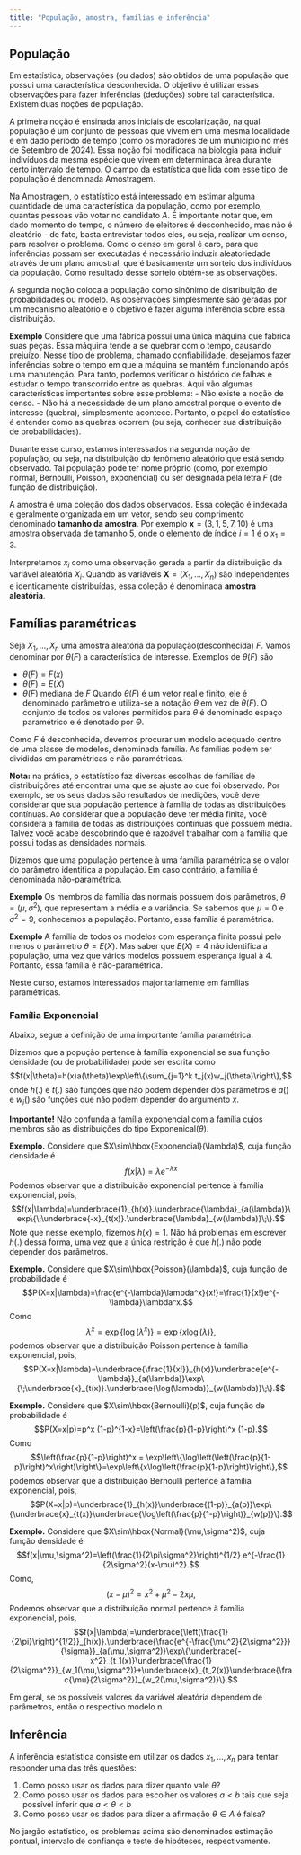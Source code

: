 ```yaml
---
title: "População, amostra, famílias e inferência"
---
```


## População

Em estatística, observações (ou dados) são obtidos de uma população que possui uma característica desconhecida. O objetivo é utilizar essas observações para fazer inferências (deduções) sobre tal característica. Existem duas noções de população.

A primeira noção é ensinada anos iniciais de escolarização, na qual população é um conjunto de pessoas que vivem em uma mesma localidade e em dado período de tempo (como os moradores de um município no mês de Setembro de 2024). Essa noção foi modificada na biologia para incluir indivíduos da mesma espécie que vivem em determinada área durante certo intervalo de tempo. O campo da estatística que lida com esse tipo de população é denominada Amostragem.

Na Amostragem, o estatístico está interessado em estimar alguma quantidade de uma característica da população, como por exemplo, quantas pessoas vão votar no candidato $A$. É importante notar que, em dado momento do tempo, o número de eleitores é desconhecido, mas não é aleatório - de fato, basta entrevistar todos eles, ou seja, realizar um censo, para resolver o problema. Como o censo em geral é caro, para que inferências possam ser executadas é necessário induzir aleatoriedade através de um plano amostral, que é basicamente um sorteio dos indivíduos da população. Como resultado desse sorteio obtém-se as observações.

A segunda noção coloca a população como sinônimo de distribuição de probabilidades ou modelo. As observações simplesmente são geradas por um mecanismo aleatório e o objetivo é fazer alguma inferência sobre essa distribuição. 

<div class='alert alert-info'>
**Exemplo** Considere que uma fábrica possui uma única máquina que fabrica suas peças. Essa máquina tende a se quebrar com o tempo, causando prejuízo. Nesse tipo de problema, chamado confiabilidade, desejamos fazer inferências sobre o tempo em que a máquina se mantém funcionando após uma manutenção. Para tanto, podemos verificar o histórico de falhas e estudar o tempo transcorrido entre as quebras. Aqui vão algumas características importantes sobre esse problema:
- Não existe a noção de censo.
- Não há a necessidade de um plano amostral porque o evento de interesse (quebra), simplesmente acontece. 
Portanto, o papel do estatístico é entender como as quebras ocorrem (ou seja, conhecer sua distribuição de probabilidades).
</div>

Durante esse curso, estamos interessados na segunda noção de população, ou seja, na distribuição do fenômeno aleatório que está sendo observado. Tal população pode ter nome próprio (como, por exemplo normal, Bernoulli, Poisson, exponencial) ou ser designada pela letra $F$ (de função de distribuição).

A amostra é uma coleção dos dados observados. Essa coleção é indexada e geralmente organizada em um vetor, sendo seu comprimento denominado **tamanho da amostra**. Por exemplo $\textbf{x}=(3,1,5,7,10)$ é uma  amostra observada de tamanho $5$, onde o elemento de índice $i=1$ é o $x_1=3$.

Interpretamos $x_i$ como uma observação gerada a partir da distribuição da variável aleatória $X_i$. Quando as variáveis $\textbf{X}=(X_1,\ldots,X_n)$ são independentes e identicamente distribuídas, essa coleção é denominada **amostra aleatória**. 


## Famílias paramétricas

Seja $X_1,\ldots,X_n$ uma amostra aleatória da população(desconhecida) $F$. Vamos denominar por $\theta(F)$ a característica de interesse. Exemplos de $\theta(F)$ são

- $\theta(F)=F(x)$
- $\theta(F)=E(X)$
- $\theta(F)$ mediana de $F$
Quando $\theta(F)$ é um vetor real e finito, ele é denominado parâmetro e utiliza-se a notação $\theta$ em vez de $\theta(F)$. O conjunto de todos os valores permitidos para $\theta$ é denominado espaço paramétrico e é denotado por $\Theta$.

Como $F$ é desconhecida, devemos procurar um modelo adequado dentro de uma classe de modelos, denominada família. As famílias podem ser divididas em paramétricas e não paramétricas. 

<div class='alert alert-danger'>
**Nota:** na prática, o estatístico faz diversas escolhas de famílias de distribuiçõres até encontrar uma que se ajuste ao que foi observado. Por exemplo, se os seus dados são resultados de medições, você deve considerar que sua população pertence à família de todas as distribuições contínuas. Ao considerar que a população deve ter média finita, você considera a família de todas as distribuições contínuas que possuem média. Talvez você acabe descobrindo que é razoável trabalhar com a família que possui todas as densidades normais.
</div>

Dizemos que uma população pertence à uma família paramétrica se o valor do parâmetro identifica a população. Em caso contrário, a família é denominada não-paramétrica.

<div class='alert alert-info'>
**Exemplo** Os membros da família das normais possuem dois parâmetros, $\theta=(\mu,\sigma^2)$, que representam a média e a variância. Se sabemos que $\mu=0$ e $\sigma^2=9$, conhecemos a população. Portanto, essa família é paramétrica. 
</div>

<div class='alert alert-info'>
**Exemplo** A família de todos os modelos com esperança finita possui pelo menos o parâmetro $\theta=E(X)$. Mas saber que $E(X)=4$ não identifica a população, uma vez que vários modelos possuem esperança igual à 4.  Portanto, essa família é não-paramétrica.  
</div>

Neste curso, estamos interessados majoritariamente em famílias paramétricas.

### Família Exponencial

Abaixo, segue a definição de uma importante família paramétrica.

<div class='alert alert-success'>
Dizemos que a popução pertence à família exponencial se sua  função densidade (ou de probabilidade) pode ser escrita como 
$$f(x|\theta)=h(x)a(\theta)\exp\left\{\sum_{j=1}^k t_j(x)w_j(\theta)\right\},$$
onde $h(.)$ e $t(.)$ são funções que não podem depender dos parâmetros e $a()$ e $w_j()$ são funções que não podem depender do argumento $x$.
</div>

<div class='alert alert-warning'>
**Importante!** Não confunda a família exponencial com a família cujos membros são as distribuições do tipo Exponenical$(\theta)$. 
</div>

<div class='alert alert-info'>
**Exemplo.** Considere que $X\sim\hbox{Exponencial}(\lambda)$, cuja função densidade é 
$$f(x|\lambda)=\lambda e^{-\lambda x}$$
Podemos observar que a distribuição exponencial pertence à família exponencial, pois,
$$f(x|\lambda)=\underbrace{1}_{h(x)}.\underbrace{\lambda}_{a(\lambda)}\exp\{\;\underbrace{-x}_{t(x)}.\underbrace{\lambda}_{w(\lambda)}\;\}.$$
Note que nesse exemplo, fizemos $h(x)=1$. Não há problemas em escrever $h(.)$ dessa forma, uma vez que a única restrição é que $h(.)$ não pode depender dos parâmetros.
</div>


<div class='alert alert-info'>
**Exemplo.** Considere que $X\sim\hbox{Poisson}(\lambda)$, cuja função de probabilidade é 
$$P(X=x|\lambda)=\frac{e^{-\lambda}\lambda^x}{x!}=\frac{1}{x!}e^{-\lambda}\lambda^x.$$
Como
$$\lambda^x = \exp\{\log(\lambda^x)\}=\exp\{x\log(\lambda)\},$$
podemos observar que a distribuição Poisson pertence à família exponencial, pois,
$$P(X=x|\lambda)=\underbrace{\frac{1}{x!}}_{h(x)}\underbrace{e^{-\lambda}}_{a(\lambda)}\exp\{\;\underbrace{x}_{t(x)}.\underbrace{\log(\lambda)}_{w(\lambda)}\;\}.$$

</div>


<div class='alert alert-info'>
**Exemplo.** Considere que $X\sim\hbox{Bernoulli}(p)$, cuja função de probabilidade é 
$$P(X=x|p)=p^x (1-p)^{1-x}=\left(\frac{p}{1-p}\right)^x (1-p).$$
Como
$$\left(\frac{p}{1-p}\right)^x = \exp\left\{\log\left(\left(\frac{p}{1-p}\right)^x\right)\right\}=\exp\left\{x\log\left(\frac{p}{1-p}\right)\right\},$$
podemos observar que a distribuição Bernoulli pertence à família exponencial, pois,
$$P(X=x|p)=\underbrace{1}_{h(x)}\underbrace{(1-p)}_{a(p)}\exp\{\underbrace{x}_{t(x)}\underbrace{\log\left(\frac{p}{1-p}\right)}_{w(p)}\}.$$
</div>


<div class='alert alert-info'>
**Exemplo.** Considere que $X\sim\hbox{Normal}(\mu,\sigma^2)$, cuja função densidade é 
$$f(x|\mu,\sigma^2)=\left(\frac{1}{2\pi\sigma^2}\right)^{1/2} e^{-\frac{1}{2\sigma^2}(x-\mu)^2}.$$
Como,
$$(x-\mu)^2=x^2+\mu^2-2x\mu,$$
Podemos observar que a distribuição normal pertence à família exponencial, pois,
$$f(x|\lambda)=\underbrace{\left(\frac{1}{2\pi}\right)^{1/2}}_{h(x)}.\underbrace{\frac{e^{-\frac{\mu^2}{2\sigma^2}}}{\sigma}}_{a(\mu,\sigma^2)}\exp\{\underbrace{-x^2}_{t_1(x)}\underbrace{\frac{1}{2\sigma^2}}_{w_1(\mu,\sigma^2)}+\underbrace{x}_{t_2(x)}\underbrace{\frac{\mu}{2\sigma^2}}_{w_2(\mu,\sigma^2)}\}.$$
</div>


<div class='alert alert-warging'>
Em geral, se os possíveis valores da variável aleatória dependem de parâmetros, então o respectivo modelo n
</div>

## Inferência

A inferência estatística consiste em utilizar os dados $x_1,\ldots,x_n$ para tentar responder uma das três questões:

1. Como posso usar os dados para dizer quanto vale $\theta$?
2. Como posso usar os dados para escolher os valores $a<b$ tais que seja possível inferir que $a<\theta<b$
3. Como posso usar os dados para dizer a afirmação $\theta\in A$ é falsa? 

No jargão estatístico, os problemas acima são denominados estimação pontual, intervalo de confiança e teste de hipóteses, respectivamente.


